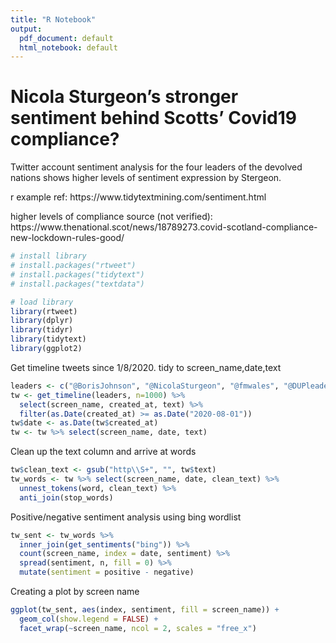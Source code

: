 ```yaml
---
title: "R Notebook"
output:
  pdf_document: default
  html_notebook: default
---
```


# Nicola Sturgeon's stronger sentiment behind Scotts' Covid19 compliance?

Twitter account sentiment analysis for the four leaders of the devolved
nations shows higher levels of sentiment expression by Stergeon.

r example ref:
https://www.tidytextmining.com/sentiment.html

higher levels of compliance source (not verified):
https://www.thenational.scot/news/18789273.covid-scotland-compliance-new-lockdown-rules-good/


```r
# install library
# install.packages("rtweet")
# install.packages("tidytext")
# install.packages("textdata")

# load library
library(rtweet)
library(dplyr)
library(tidyr)
library(tidytext)
library(ggplot2)
```

Get timeline tweets since 1/8/2020. tidy to screen_name,date,text

```r
leaders <- c("@BorisJohnson", "@NicolaSturgeon", "@fmwales", "@DUPleader")
tw <- get_timeline(leaders, n=1000) %>%
  select(screen_name, created_at, text) %>%
  filter(as.Date(created_at) >= as.Date("2020-08-01"))
tw$date <- as.Date(tw$created_at)
tw <- tw %>% select(screen_name, date, text)
```

Clean up the text column and arrive at words

```r
tw$clean_text <- gsub("http\\S+", "", tw$text) 
tw_words <- tw %>% select(screen_name, date, clean_text) %>% 
  unnest_tokens(word, clean_text) %>% 
  anti_join(stop_words)
```
Positive/negative sentiment analysis using bing wordlist

```r
tw_sent <- tw_words %>% 
  inner_join(get_sentiments("bing")) %>%
  count(screen_name, index = date, sentiment) %>%
  spread(sentiment, n, fill = 0) %>%
  mutate(sentiment = positive - negative)
```
Creating a plot by screen name

```r
ggplot(tw_sent, aes(index, sentiment, fill = screen_name)) +
  geom_col(show.legend = FALSE) +
  facet_wrap(~screen_name, ncol = 2, scales = "free_x")
```







